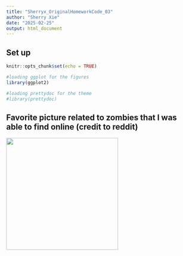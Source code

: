 ```yaml
---
title: "Sherryx_OriginalHomeworkCode_03"
author: "Sherry Xie"
date: "2025-02-25"
output: html_document
---
```


## Set up

```r
knitr::opts_chunk$set(echo = TRUE)
```

```r
#loading ggplot for the figures
library(ggplot2)
```

```r
#loading prettydoc for the theme
#library(prettydoc)
```

## Favorite picture related to zombies that I was able to find online (credit to reddit)

![](flat,750x,075,f-pad,750x1000,f8f8f8.u2.png){width="300"}
